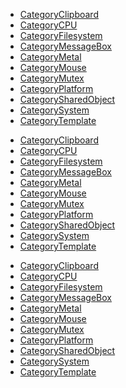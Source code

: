 <!-- DO NOT HAND-EDIT CATEGORY LISTS, THEY ARE AUTOGENERATED AND WILL BE OVERWRITTEN, BASED ON TAGS IN INDIVIDUAL PAGE FOOTERS. EDIT THOSE INSTEAD. -->
<!-- BEGIN CATEGORY LIST -->
* [[CategoryClipboard]]
* [[CategoryCPU]]
* [[CategoryFilesystem]]
* [[CategoryMessageBox]]
* [[CategoryMetal]]
* [[CategoryMouse]]
* [[CategoryMutex]]
* [[CategoryPlatform]]
* [[CategorySharedObject]]
* [[CategorySystem]]
* [[CategoryTemplate]]
<!-- END CATEGORY LIST -->
* [[CategoryClipboard]]
* [[CategoryCPU]]
* [[CategoryFilesystem]]
* [[CategoryMessageBox]]
* [[CategoryMetal]]
* [[CategoryMouse]]
* [[CategoryMutex]]
* [[CategoryPlatform]]
* [[CategorySharedObject]]
* [[CategorySystem]]
* [[CategoryTemplate]]
<!-- END CATEGORY LIST -->
* [[CategoryClipboard]]
* [[CategoryCPU]]
* [[CategoryFilesystem]]
* [[CategoryMessageBox]]
* [[CategoryMetal]]
* [[CategoryMouse]]
* [[CategoryMutex]]
* [[CategoryPlatform]]
* [[CategorySharedObject]]
* [[CategorySystem]]
* [[CategoryTemplate]]
<!-- END CATEGORY LIST -->
